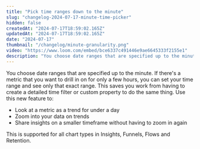 ```yaml
---
title: "Pick time ranges down to the minute"
slug: "changelog-2024-07-17-minute-time-picker"
hidden: false
createdAt: "2024-07-17T18:59:02.165Z"
updatedAt: "2024-07-17T18:59:02.165Z"
date: "2024-07-17"
thumbnail: "/changelog/minute-granularity.png"
video: "https://www.loom.com/embed/bce6337c491446e9ae6645333f2155e1"
description: "You choose date ranges that are specified up to the minute. If there's a metric that you want to drill in on for only a few hours, you can set your time range and see only that exact range. This saves you work from having to create a detailed time filter or custom property to do the same thing."
---
```


<ChangelogPostHeader
  date="2024-07-17"
  image="/changelog/minute-granularity.png"
  title="Pick time ranges down to the minute"
/>

You choose date ranges that are specified up to the minute. If there's a metric that you want to drill in on for only a few hours, you can set your time range and see only that exact range. This saves you work from having to create a detailed time filter or custom property to do the same thing. Use this new feature to:

- Look at a metric as a trend for under a day
- Zoom into your data on trends
- Share insights on a smaller timeframe without having to zoom in again

This is supported for all chart types in Insights, Funnels, Flows and Retention.

<VideoButtonWithModal src="https://www.loom.com/embed/bce6337c491446e9ae6645333f2155e1" />
